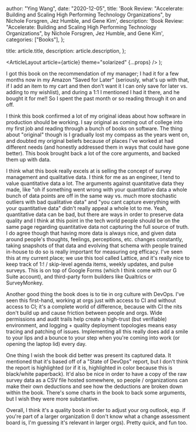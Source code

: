 
  author: "Ying Wang",
  date: "2020-12-05",
  title:
    'Book Review: "Accelerate: Building and Scaling High Performing Technology Organizations", by Nichole Forsgren, Jez Humble, and Gene Kim',
  description:
    'Book Review: "Accelerate: Building and Scaling High Performing Technology Organizations", by Nichole Forsgren, Jez Humble, and Gene Kim',
  categories: ["Books"],
};

  title: article.title,
  description: article.description,
};

  <ArticleLayout article={article} theme="solarized" {...props} />
);

I got this book on the recommendation of my manager; I had it for a few months
now in my Amazon "Saved for Later" (seriously, what's up with that, if I add an
item to my cart and then don't want it I can only save for later vs. adding to
my wishlist), and during a 1:1 I mentioned I had it there, and he bought it for
me!! So I spent the past month or so reading through it on and off.

I think this book confirmed a lot of my original ideas about how software in
production should be working. I say original as coming out of college into my
first job and reading through a bunch of books on software. The thing about
"original" though is I gradually lost my compass as the years went on, and
doubted my original beliefs because of places I've worked at had different needs
(and honestly addressed them in ways that could have gone better). This book
brought back a lot of the core arguments, and backed them up with data.

I think what this book really excels at is selling the concept of survey
management and qualitative data. I think for me as an engineer, I tend to value
quantitative data a lot. The arguments against quantitative data they made, like
"oh if something went wrong with your quantitative data a whole bunch of data
points are off in the same way vs. much more stochastic outliers with bad
qualitative data" and "you cant capture everything with your quantitative data"
didn't really appeal a whole lot to me. Yeah, quantitative data can be bad, but
there are ways in order to preserve data quality and I think at this point in
the tech world people should be on the same page regarding quantitative data not
capturing the full source of truth. I do agree though that having more data is
always nice, and given data around people's thoughts, feelings, perceptions,
etc. changes constantly, taking snapshots of that data and evolving that schema
with people trained in-house to do so is really important for measuring org
efficacy. I've seen this at my current place; we use this tool called Lattice,
and it's really nice to keep track of 1:! / skip-level agenda items, weekly
updates, and pulse surveys. This is on top of Google Forms (which I think come
with our G Suite account), and third-party form builders like Qualtrics or
SurveyMonkey.

Another good thing the book does is to tie in org culture with DevOps. I've seen
this first-hand, working at orgs just with access to CI and without access to
CI; it's a complete world of difference, because with CI the nits don't build up
and cause friction between people and orgs. Wide permissions and audit trails
help create a high-trust (but verifiable) environment, and logging + quality
deployment topologies means easy tracing and patching of issues. Implementing
all this really does add a smile to your lips and a bounce to your step when
you're coming into work (or opening the laptop lid) every day.

One thing I wish the book did better was present its captured data. It mentioned
that it's based off of a "State of DevOps" report, but I don't think the report
is highlighted (or if it is, highlighted in color because this is black/white
paperback). It'd also be nice in order to have a copy of the raw survey data as
a CSV file hosted somewhere, so people / organizations can make their own
deductions and see how the deductions are broken down within the book. There's
some charts in the book to back some arguments, but I wish they were more
substantive.

Overall, I think it's a quality book in order to adjust your org outlook, esp.
if you're part of a larger organization (I don't know what a change assessment
board is, I'm guessing it's relevant in larger orgs). Pretty quick, and fun too.

